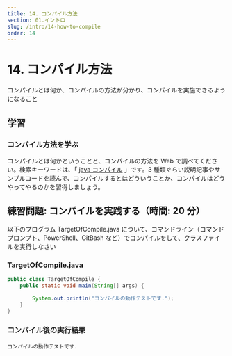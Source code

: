 ```yaml
---
title: 14. コンパイル方法
section: 01.イントロ
slug: /intro/14-how-to-compile
order: 14
---
```


# 14. コンパイル方法

<p className="goal">コンパイルとは何か、コンパイルの方法が分かり、コンパイルを実施できるようになること</p>

## 学習

### コンパイル方法を学ぶ

コンパイルとは何かということと、コンパイルの方法を Web で調べてください。検索キーワードは、「 [java コンパイル](https://www.google.com/search?q=java+コンパイル) 」です。3 種類ぐらい説明記事やサンプルコードを読んで、コンパイルするとはどういうことか、コンパイルはどうやってやるのかを習得しましょう。

## 練習問題: コンパイルを実践する（時間: 20 分）

以下のプログラム TargetOfCompile.java について、コマンドライン（コマンドプロンプト、PowerShell、GitBash など）でコンパイルをして、クラスファイルを実行しなさい

### TargetOfCompile.java

```java
public class TargetOfCompile {
    public static void main(String[] args) {

        System.out.println("コンパイルの動作テストです.");
    }
}
```

### コンパイル後の実行結果

```console
コンパイルの動作テストです.
```
